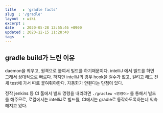 ```yaml
---
title   : 'gradle facts' 
slug  : '/gradle'
layout  : wiki 
excerpt : 
date    : 2020-05-28 13:55:46 +0900
updated : 2020-12-15 11:28:40
tags    : 
---
```


## gradle build가 느린 이유

daemon을 띄우고, 원격으로 붙여서 빌드를 하기때문이다. intelliJ 에서 빌드를 하면 그래서 상대적으로 빠르다. 하지만 intelliJ의 경우 hook을 걸수가 없고, 걸려고 해도 전체 test에 가서 따로 붙여줘야한다. 자동화가 안된다는 단점이 있다.

정작 jenkins 등 CI 툴에서 빌드 명령을 내리려면 `./gradlew <명령어>` 를 통해서 빌드를 해주므로, 로컬에서는 intelliJ로 빌드를, CI에서는 gradle로 동작하도록하는데 익숙해지고 있다.



